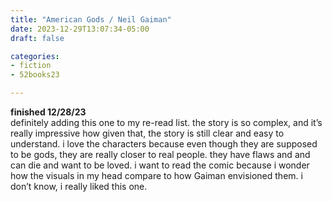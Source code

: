 ```yaml
---
title: "American Gods / Neil Gaiman"
date: 2023-12-29T13:07:34-05:00
draft: false

categories: 
- fiction
- 52books23

---
```

**finished 12/28/23** \
definitely adding this one to my re-read list. the story is so complex, and it's really impressive how given that, the story is still clear and easy to understand. i love the characters because even though they are supposed to be gods, they are really closer to real people. they have flaws and and can die and want to be loved. i want to read the comic because i wonder how the visuals in my head compare to how Gaiman envisioned them. i don't know, i really liked this one.